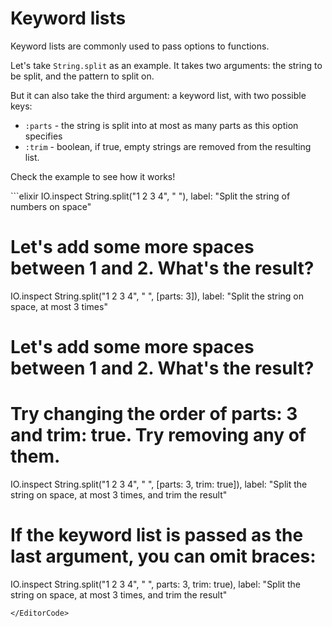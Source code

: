 
# Keyword lists

Keyword lists are commonly used to pass options to functions.

Let's take `String.split` as an example. It takes two arguments: the string to be split, and the pattern to split on.

But it can also take the third argument: a keyword list, with two possible keys:
- `:parts` - the string is split into at most as many parts as this option specifies
- `:trim` - boolean, if true, empty strings are removed from the resulting list.

Check the example to see how it works!

<EditorCode>
```elixir
IO.inspect String.split("1 2 3 4", " "), label: "Split the string of numbers on space"

# Let's add some more spaces between 1 and 2. What's the result?
IO.inspect String.split("1 2 3 4", " ", [parts: 3]), label: "Split the string on space, at most 3 times"

# Let's add some more spaces between 1 and 2. What's the result?
# Try changing the order of parts: 3 and trim: true. Try removing any of them.
IO.inspect String.split("1 2 3 4", " ", [parts: 3, trim: true]), label: "Split the string on space, at most 3 times, and trim the result"

# If the keyword list is passed as the last argument, you can omit braces:
IO.inspect String.split("1 2 3 4", " ", parts: 3, trim: true), label: "Split the string on space, at most 3 times, and trim the result"
```
</EditorCode>

